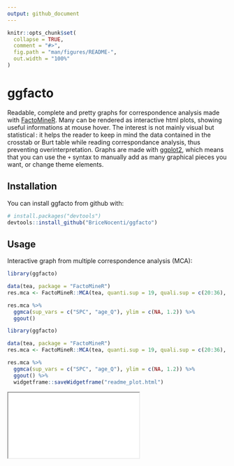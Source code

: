 ```yaml
---
output: github_document
---
```


<!-- README.md is generated from README.Rmd. Please edit that file -->

```r
knitr::opts_chunk$set(
  collapse = TRUE,
  comment = "#>",
  fig.path = "man/figures/README-",
  out.width = "100%"
)
```

# ggfacto

<!-- badges: start -->

<!-- badges: end -->

Readable, complete and pretty graphs for correspondence analysis made with [FactoMineR](http://factominer.free.fr/). Many can be rendered as interactive html plots, showing useful informations at mouse hover. The interest is not mainly visual but statistical : it helps the reader to keep in mind the data contained in the crosstab or Burt table while reading correspondance analysis, thus preventing overinterpretation. Graphs are made with [ggplot2](https://ggplot2.tidyverse.org/), which means that you can use the `+` syntax to manually add as many graphical pieces you want, or change theme elements.

## Installation

You can install ggfacto from github with:

``` r
# install.packages("devtools")
devtools::install_github("BriceNocenti/ggfacto")
```

## Usage

Interactive graph from multiple correspondence analysis (MCA):

``` r
library(ggfacto)

data(tea, package = "FactoMineR")
res.mca <- FactoMineR::MCA(tea, quanti.sup = 19, quali.sup = c(20:36), graph = FALSE)

res.mca %>% 
  ggmca(sup_vars = c("SPC", "age_Q"), ylim = c(NA, 1.2)) %>%
  ggout()
```

```r

library(ggfacto)

data(tea, package = "FactoMineR")
res.mca <- FactoMineR::MCA(tea, quanti.sup = 19, quali.sup = c(20:36), graph = FALSE)

res.mca %>% 
  ggmca(sup_vars = c("SPC", "age_Q"), ylim = c(NA, 1.2)) %>%
  ggout() %>% 
  widgetframe::saveWidgetframe("readme_plot.html")

```

<iframe src="readme_plot.html">

</iframe>
